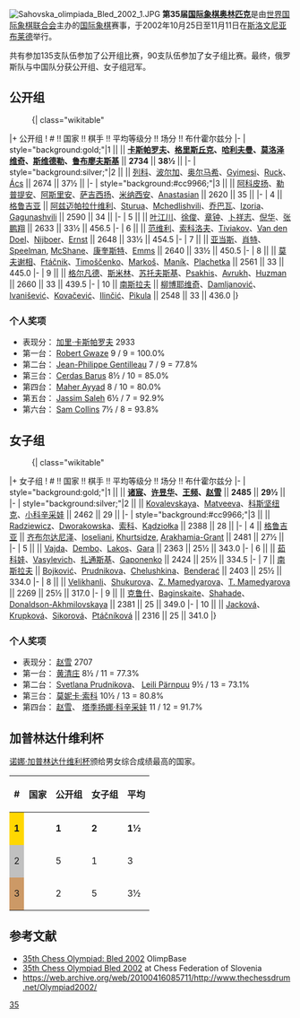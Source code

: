 [[File:Sahovska_olimpiada_Bled_2002_1.JPG|thumb]]
'''第35届[[国际象棋奥林匹克|国际象棋奥林匹克]]'''是由[[世界国际象棋联合会|世界国际象棋联合会]]主办的[[国际象棋|国际象棋]]赛事，于2002年10月25日至11月11日在[[斯洛文尼亚|斯洛文尼亚]][[布莱德|布莱德]]举行。

共有参加135支队伍参加了公开组比赛，90支队伍参加了女子组比赛。最终，俄罗斯队与中国队分获公开组、女子组冠军。

== 公开组 ==
:{| class="wikitable"
|+ 公开组
! # !! 国家 !! 棋手 !! 平均等级分 !! 场分 !! 布什霍尔兹分
|-
| style="background:gold;"|1 || '''{{RUS}}''' || '''[[加里·卡斯帕罗夫|卡斯帕罗夫]]、[[亚历山大·格里斯丘克|格里斯丘克]]、[[亚历山大·哈利夫曼|哈利夫曼]]、[[亚历山大·莫洛泽维奇|莫洛泽维奇]]、[[彼得·斯维德勒|斯维德勒]]、[[谢尔盖·鲁布廖夫斯基|鲁布廖夫斯基]]''' || '''2734''' || '''38½''' || 
|-
| style="background:silver;"|2 || {{HUN}} || [[彼得·列科|列科]]、[[波尔加·朱迪|波尔加]]、[[奥尔马希·佐尔坦|奥尔马希]]、[[Zoltán_Gyimesi|Gyimesi]]、[[Róbert_Ruck|Ruck]]、[[Péter_Ács|Ács]] || 2674 || 37½ || 
|-
| style="background:#cc9966;"|3 || {{ARM}} || [[弗拉基米尔·阿科皮扬|阿科皮扬]]、[[斯姆巴特·勒普提安|勒普提安]]、[[卡伦·阿斯里安|阿斯里安]]、[[加布里埃尔·萨吉西扬|萨吉西扬]]、[[阿尔塔舍斯·米纳西安|米纳西安]]、[[Ashot_Anastasian|Anastasian]] || 2620 || 35 || 
|-
| 4 || {{flagicon|GEO|1990}} [[格鲁吉亚|格鲁吉亚]] || [[祖拉布·阿兹迈帕拉什维利|阿兹迈帕拉什维利]]、[[Zurab_Sturua|Sturua]]、[[Mikheil_Mchedlishvili|Mchedlishvili]]、[[巴德尔·乔巴瓦|乔巴瓦]]、[[Zviad_Izoria|Izoria]]、[[Merab_Gagunashvili|Gagunashvili]] || 2590 || 34 || 
|-
| 5 || {{CHN}} || [[叶江川|叶江川]]、[[徐俊_(国际象棋棋手)|徐俊]]、[[章钟|章钟]]、[[卜祥志|卜祥志]]、[[倪华|倪华]]、[[张鹏翔_(棋手)|张鹏翔]] || 2633 || 33½ || 456.5
|-
| 6 || {{NED}} || [[勒·范维利|范维利]]、[[伊万·索科洛夫|索科洛夫]]、[[Sergei_Tiviakov|Tiviakov]]、[[Erik_van_den_Doel|Van den Doel]]、[[Friso_Nijboer|Nijboer]]、[[Sipke_Ernst|Ernst]] || 2648 || 33½ || 454.5
|-
| 7 || {{ENG}} || [[迈克尔·亚当斯_(棋手)|亚当斯]]、[[奈杰尔·肖特|肖特]]、[[Jon_Speelman|Speelman]], [[Luke_McShane|McShane]]、[[斯图尔特·康奎斯特|康奎斯特]]、[[John_Emms_(chess_player)|Emms]] || 2640 || 33½ || 450.5
|-
| 8 || {{SVK}} || [[谢尔盖·莫夫谢相|莫夫谢相]]、[[Ľubomír_Ftáčnik|Ftáčnik]]、[[Gennadij_Timoščenko|Timoščenko]]、[[Ján_Markoš|Markoš]]、[[Mikuláš_Maník|Maník]]、[[Ján_Plachetka|Plachetka]] || 2561 || 33 || 445.0
|-
| 9 || {{ISR}} || [[鲍里斯·格尔凡德|格尔凡德]]、[[伊利亚·斯米林|斯米林]]、[[埃米尔·苏托夫斯基|苏托夫斯基]]、[[Lev_Psakhis|Psakhis]]、[[Boris_Avrukh|Avrukh]]、[[Alexander_Huzman|Huzman]] || 2660 || 33 || 439.5
|-
| 10 || {{flagicon|SCG}} [[南斯拉夫|南斯拉夫]] || [[柳博米尔·柳博耶维奇|柳博耶维奇]]、[[Branko_Damljanović|Damljanović]]、[[Ivan_Ivanišević|Ivanišević]]、[[Aleksandar_Kovačević|Kovačević]]、[[Zlatko_Ilinčić|Ilinčić]]、[[Dejan_Pikula|Pikula]] || 2548 || 33 || 436.0
|}

=== 个人奖项 ===
* 表现分：{{flagicon|RUS}} [[加里·卡斯帕罗夫|加里·卡斯帕罗夫]] 2933
* 第一台：{{flagicon|ZIM}} [[Robert_Gwaze|Robert Gwaze]] 9 / 9 = 100.0%
* 第二台：{{flagicon|MON}} [[Jean-Philippe_Gentilleau|Jean-Philippe Gentilleau]] 7 / 9 = 77.8%
* 第三台：{{flagicon|INA}} [[Cerdas_Barus|Cerdas Barus]] 8½ / 10 = 85.0%
* 第四台：{{flagicon|BRN}} [[Maher_Ayyad|Maher Ayyad]] 8 / 10 = 80.0%
* 第五台：{{flagicon|UAE}} [[Jassim_Saleh|Jassim Saleh]] 6½ / 7 = 92.9%
* 第六台：{{flagicon|IRL}} [[Sam_Collins_(chess_player)|Sam Collins]] 7½ / 8 = 93.8%

== 女子组 ==
:{| class="wikitable"
|+ 女子组
! # !! 国家 !! 棋手 !! 平均等级分 !! 场分 !! 布什霍尔兹分
|-
| style="background:gold;"|1 || '''{{CHN}}''' || '''[[诸宸|诸宸]]、[[许昱华|许昱华]]、[[王频_(棋手)|王频]]、[[赵雪|赵雪]]''' || '''2485''' || '''29½''' || 
|-
| style="background:silver;"|2 || {{RUS}} || [[Ekaterina_Kovalevskaya|Kovalevskaya]]、[[Svetlana_Matveeva|Matveeva]]、[[亚历山德拉·科斯坚纽克|科斯坚纽克]]、[[塔季扬娜·科辛采娃|小科辛采娃]] || 2462 || 29 || 
|-
| style="background:#cc9966;"|3 || {{POL}} || [[Iweta_Radziewicz|Radziewicz]]、[[Joanna_Dworakowska|Dworakowska]]、[[莫妮卡·索科|索科]]、[[Beata_Zawadzka|Kądziołka]] || 2388 || 28 || 
|-
| 4 || {{flagicon|GEO|1990}} [[格鲁吉亚|格鲁吉亚]] || [[玛雅·齐布尔达尼泽|齐布尔达尼泽]]、[[Nana_Ioseliani|Ioseliani]], [[Nino_Khurtsidze|Khurtsidze]], [[Ketevan_Arakhamia-Grant|Arakhamia-Grant]] || 2481 || 27½ || 
|-
| 5 || {{HUN}} || [[Szidónia_Vajda|Vajda]]、[[Yelena_Dembo|Dembo]]、[[Nikoletta_Lakos|Lakos]]、[[Anita_Gara|Gara]] || 2363 || 25½ || 343.0
|-
| 6 || {{UKR}} || [[纳塔利娅·茹科娃|茹科娃]]、[[Tatiana_Vasylevich|Vasylevich]]、[[安娜·扎通斯基|扎通斯基]]、[[Inna_Gaponenko|Gaponenko]] || 2424 || 25½ || 334.5
|-
| 7 || {{flagicon|SCG}} [[南斯拉夫|南斯拉夫]] || [[Nataša_Bojković|Bojković]]、[[Svetlana_Prudnikova|Prudnikova]]、[[Irina_Chelushkina|Chelushkina]]、[[Ana_Benderać|Benderać]] || 2403 || 25½ || 334.0
|-
| 8 || {{AZE}} || [[Firuza_Velikhanli|Velikhanli]]、[[Meihriban_Shukurova|Shukurova]]、[[Zeinab_Mamedyarova|Z. Mamedyarova]]、[[Turkan_Mamedyarova|T. Mamedyarova]] || 2269 || 25½ || 317.0
|-
| 9 || {{USA}} || [[伊琳娜·克鲁什|克鲁什]]、[[Camilla_Baginskaite|Baginskaite]]、[[Jennifer_Shahade|Shahade]]、[[Elena_Donaldson-Akhmilovskaya|Donaldson-Akhmilovskaya]] || 2381 || 25 || 349.0
|-
| 10 || {{CZE}} || [[Jana_Jacková|Jacková]]、[[Petra_Krupková|Krupková]]、[[Olga_Sikorová|Sikorová]]、[[Lenka_Ptáčníková|Ptáčníková]] || 2316 || 25 || 341.0
|}

=== 个人奖项 ===
* 表现分：{{flagicon|CHN}} [[赵雪|赵雪]] 2707
* 第一台：{{flagicon|VIE}} [[黄清庄|黄清庄]] 8½ / 11 = 77.3%
* 第二台：{{flagicon|SCG}} [[Svetlana_Prudnikova|Svetlana Prudnikova]]、{{flagicon|EST}} [[Leili_Pärnpuu|Leili Pärnpuu]] 9½ / 13 = 73.1%
* 第三台：{{flagicon|POL}} [[莫妮卡·索科|莫妮卡·索科]] 10½ / 13 = 80.8%
* 第四台：{{flagicon|CHN}} [[赵雪|赵雪]]、{{flagicon|RUS}} [[塔季扬娜·科辛采娃|塔季扬娜·科辛采娃]] 11 / 12 = 91.7%

== 加普林达什维利杯 ==
[[诺娜·加普林达什维利杯|诺娜·加普林达什维利杯]]颁给男女综合成绩最高的国家。

{| class="wikitable" style="font-size: 95%;"
|-			
! #
! 国家
! 公开组
! 女子组
! 平均
|-
| style="background:gold;"| '''1'''
| '''{{RUS}}'''
| '''1'''
| '''2'''
| '''1½'''
|-
| style="background:silver;"| 2
| {{CHN}}
| 5
| 1
| 3
|-
| style="background:#cc9966;"| 3
| {{HUN}}
| 2
| 5
| 3½
|}

== 参考文献 ==
* [http://www.olimpbase.org/2002/2002in.html 35th Chess Olympiad: Bled 2002] {{Wayback|url=http://www.olimpbase.org/2002/2002in.html |date=20210125214317 }} OlimpBase
* [http://www.sah-zveza.si/rez/0210/ol2002m/ 35th Chess Olympiad Bled 2002] {{Wayback|url=http://www.sah-zveza.si/rez/0210/ol2002m/ |date=20120209073952 }} at Chess Federation of Slovenia
* https://web.archive.org/web/20100416085711/http://www.thechessdrum.net/Olympiad2002/

{{国际象棋奥林匹克}}
[[Category:国际象棋奥林匹克|35]]
